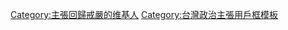 {{Userbox
  |id=恢復戒嚴
  |id-c=
  |info=這個用戶要求台灣[[戒嚴|放棄民主恢復戒嚴]]並解散一切政黨，認為此是維穩台灣的必要手段。
  |info-c=
  |info-s=9
  |border-c=
}} <includeonly>[[Category:主張回歸戒嚴的维基人]]</includeonly>
<noinclude>
[[Category:台灣政治主張用戶框模板]]
</noinclude>